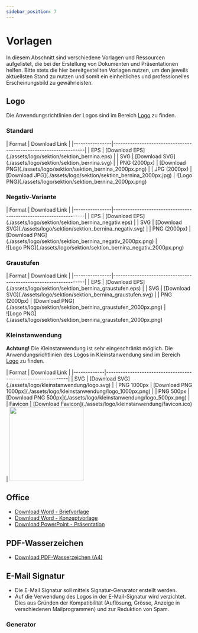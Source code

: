 ```yaml
---
sidebar_position: 7
---
```



# Vorlagen
In diesem Abschnitt sind verschiedene Vorlagen und Ressourcen aufgelistet, die bei der Erstellung von Dokumenten und Präsentationen helfen. Bitte stets die hier bereitgestellten Vorlagen nutzen, um den jeweils aktuellsten Stand zu nutzen und somit ein einheitliches und professionelles Erscheinungsbild zu gewährleisten.


## Logo
Die Anwendungsrichtlinien der Logos sind im Bereich [Logo](./logo) zu finden.

### Standard
<Columns> 
    <Column className='text--left'>
        | Format         | Download Link                                                    |
        |----------------|------------------------------------------------------------------|
        | EPS            | [Download EPS](./assets/logo/sektion/sektion_bernina.eps)        |
        | SVG            | [Download SVG](./assets/logo/sektion/sektion_bernina.svg)        |
        | PNG (2000px)   | [Download PNG](./assets/logo/sektion/sektion_bernina_2000px.png) |
        | JPG (2000px)   | [Download JPG](./assets/logo/sektion/sektion_bernina_2000px.jpg) |
    </Column>
    <Column className='text--center'>
        ![Logo PNG](./assets/logo/sektion/sektion_bernina_2000px.png)
    </Column>
</Columns>

### Negativ-Variante
<Columns> 
    <Column className='text--left'>
        | Format         | Download Link                                                    |
        |----------------|------------------------------------------------------------------|
        | EPS            | [Download EPS](./assets/logo/sektion/sektion_bernina_negativ.eps)        |
        | SVG            | [Download SVG](./assets/logo/sektion/sektion_bernina_negativ.svg)        |
        | PNG (2000px)   | [Download PNG](./assets/logo/sektion/sektion_bernina_negativ_2000px.png) |
    </Column>
    <Column className='text--center background--dark'>
        <br/>
        ![Logo PNG](./assets/logo/sektion/sektion_bernina_negativ_2000px.png)
    </Column>
</Columns>


### Graustufen
<Columns> 
    <Column className='text--left'>
        | Format         | Download Link                                                    |
        |----------------|------------------------------------------------------------------|
        | EPS            | [Download EPS](./assets/logo/sektion/sektion_bernina_graustufen.eps)        |
        | SVG            | [Download SVG](./assets/logo/sektion/sektion_bernina_graustufen.svg)        |
        | PNG (2000px)   | [Download PNG](./assets/logo/sektion/sektion_bernina_graustufen_2000px.png) |
    </Column>
    <Column className='text--center'>
        <br/>
        ![Logo PNG](./assets/logo/sektion/sektion_bernina_graustufen_2000px.png)
    </Column>
</Columns>


### Kleinstanwendung
**Achtung!** Die Kleinstanwendung ist sehr eingeschränkt möglich. Die Anwendungsrichtlinien des Logos in Kleinstanwendung sind im Bereich [Logo](./logo) zu finden.

<Columns> 
    <Column className='text--left'>
        | Format      | Download Link                                                |
        |-------------|--------------------------------------------------------------|
        | SVG         | [Download SVG](./assets/logo/kleinstanwendung/logo.svg)         |
        | PNG 1000px  | [Download PNG 1000px](./assets/logo/kleinstanwendung/logo_1000px.png) |
        | PNG 500px   | [Download PNG 500px](./assets/logo/kleinstanwendung/logo_500px.png)   |
        | Favicon     | [Download Favicon](./assets/logo/kleinstanwendung/favicon.ico)  |
    </Column>
    <Column className="text--right">
    <img
        src={require('./assets/logo/kleinstanwendung/logo_1000px.png').default}
        width="200"
        />
    </Column>
</Columns> 



## Office
- [Download Word - Briefvorlage](./assets/vorlagen/Briefvorlage.docx)
- [Download Word - Konzeptvorlage](./assets/vorlagen/Konzeptvorlage.docx)
- [Download PowerPoint - Präsentation](./assets/vorlagen/Praesentation.pptx)

## PDF-Wasserzeichen
- [Download PDF-Wasserzeichen (A4)](./assets/vorlagen/wasserzeichen_a4.pdf)

## E-Mail Signatur
- Die E-Mail Signatur soll mittels Signatur-Genarator erstellt werden.
- Auf die Verwendung des Logos in der E-Mail-Signatur wird verzichtet. Dies aus Gründen der Kompatibilität (Auflösung, Grösse, Anzeige in verschiedenen Mailprogrammen) und zur Reduktion von Spam.

### Generator
<Signatur></Signatur>


